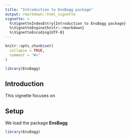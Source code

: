 ```yaml
---
title: "Introduction to EnsBagg package"
output: rmarkdown::html_vignette
vignette: >
  %\VignetteIndexEntry{Introduction to EnsBagg package}
  %\VignetteEngine{knitr::rmarkdown}
  %\VignetteEncoding{UTF-8}
---
```


```r
knitr::opts_chunk$set(
  collapse = TRUE,
  comment = "#>"
)
```

```r
library(EnsBagg)
```


## Introduction

This vignette focuses on 


## Setup

We load the package __EnsBagg__ 

```r
library(EnsBagg)
```


